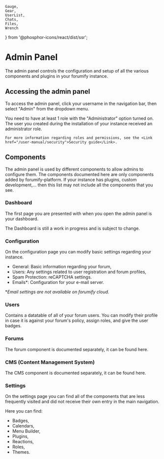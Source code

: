     Gauge,
    Gear,
    UserList,
    Chats,
    Files,
    Wrench
} from '@phosphor-icons/react/dist/ssr';

# Admin Panel

The admin panel controls the configuration and setup of all the various components and plugins in your forumify instance.

## Accessing the admin panel

To access the admin panel, click your username in the navigation bar, then select "Admin" from the dropdown menu.

<Alert severity="info">
    You need to have at least 1 role with the "Administrator" option turned on.
    The user you created during the installation of your instance received an administrator role.

    For more information regarding roles and permissions, see the <Link href="/user-manual/security">Security guide</Link>.
</Alert>

## Components

The admin panel is used by different components to allow admins to configure them.
The components documented here are only components added by forumify-platform. If your instance
has plugins, custom development,... then this list may not include all the components that you see.

### <Gauge /> Dashboard

The first page you are presented with when you open the admin panel is your dashboard.

<Alert severity="info">
    The Dashboard is still a work in progress and is subject to change.
</Alert>

### <Gear /> Configuration

On the configuration page you can modify basic settings regarding your instance.

- General: Basic information regarding your forum,
- Users: Any settings related to user registration and forum profiles,
- Spam Protection: reCAPTCHA settings.
- Emails*: Configuration for your e-mail server.

**Email settings are not available on forumify cloud.*

### <UserList /> Users

Contains a datatable of all of your forum users. You can modify their profile in case it is against your forum's policy,
assign roles, and give the user badges.

### <Chats /> Forums

The forum component is documented separately, it can be found <Link href="/user-manual/forum">here</Link>.

### <Files /> CMS (Content Management System)

The CMS component is documented separately, it can be found <Link href="/user-manual/cms">here</Link>.

### <Wrench /> Settings

On the settings page you can find all of the components that are less frequently visited and did not receive their own entry in the main navigation.

Here you can find:
- Badges,
- <Link href="/user-manual/calendar">Calendars</Link>,
- Menu Builder,
- Plugins,
- Reactions,
- Roles,
- Themes.
